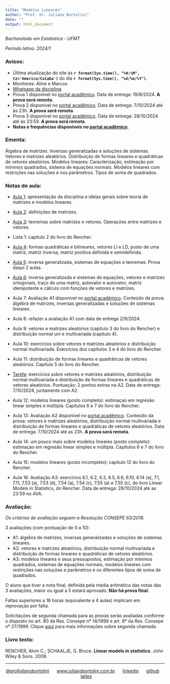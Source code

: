 ```yaml
---
title: "Modelos Lineares"
author: "Prof. Dr. Juliano Bortolini"
date: ""
output: html_document
---
```


*Bacharelado em Estatística - UFMT*

*Período letivo: 2024/1*


### Avisos:
- Última atualização do site às **`r format(Sys.time(), "%H:%M", tz='America/Cuiaba')`** do dia **`r format(Sys.time(), "%d/%m/%Y")`**.
- Monitores: Aline e Marcos
- [Whatsapp da disciplina](https://chat.whatsapp.com/GgdG61qLafrJJxNarlwvOF)
- Prova 1 disponível no [portal acadêmico](https://sistemas.ufmt.br/ufmt.portalsistemas). Data de entrega: 19/8/2024. **A prova será remota**.
- Prova 2 disponível no [portal acadêmico](https://sistemas.ufmt.br/ufmt.portalsistemas). Data de entrega: 7/10/2024 até às 23h. **A prova será remota**.
- Prova 3 disponível no [portal acadêmico](https://sistemas.ufmt.br/ufmt.portalsistemas). Data de entrega: 28/10/2024 até às 23:59. **A prova será remota**.
- **Notas e frequências disponíveis no [portal acadêmico](https://sistemas.ufmt.br/ufmt.portalsistemas).**

### Ementa:

Álgebra de matrizes. Inversas generalizadas e soluções de sistemas. Vetores e matrizes aleatórios. Distribuição de formas lineares e quadráticas de vetores aleatórios. Modelos lineares: Caracterização, estimação por mínimos quadrados, sistema de equações normais. Modelos lineares com restrições nas soluções e nos parâmetros. Tipos de soma de quadrados.


### Notas de aula:

- [Aula 1](aulas/aula1.html): apresentação da disciplina e ideias gerais sobre teoria de matrizes e modelos lineares.

- [Aula 2](aulas/aula2.html): definições de matrizes.

- [Aula 3](aulas/aula3.html): teoremas sobre matrizes e vetores. Operações entre matrizes e vetores.

- Lista 1: capítulo 2 do livro do Rencher.

- [Aula 4](aulas/aula4.html): formas quadráticas e bilineares, vetores LI e LD, posto de uma matriz, matriz inversa, matriz positiva definida e semidefinida.

- [Aula 5](aulas/aula5.html): inversa generalizada, sistemas de equações e teoremas. Prova daqui 2 aulas.

- [Aula 6](aulas/aula6.html): inversa generalizada e sistemas de equações, vetores e matrizes ortogonais, traço de uma matriz, autovalor e autovetor, matriz idempotente e cálculo com funções de vetores e matrizes.

- Aula 7: Avaliação A1 disponível no [portal acadêmico](https://sistemas.ufmt.br/ufmt.portalsistemas). Conteúdo da prova: álgebra de matrizes, inversas generalizadas e soluções de sistemas lineares.

- Aula 8: refazer a avaliação A1 com data de entrega 2/9/2024.

- Aula 9: vetores e matrizes aleatórios (capítulo 3 do livro do Rencher) e distribuição normal uni e multivariada (capítulo 4).

- Aula 10: exercícios sobre vetores e matrizes aleatórios e distribuição normal multivariada. Exercícios dos capítulos 3 e 4 do livro do Rencher. 

- Aula 11: distribuição de formas lineares e quadráticas de vetores aleatórios. Capítulo 5 do livro do Rencher.

- [Tarefa](tarefap2.html): exercícios sobre vetores e matrizes aleatórios, distribuição normal multivariada e distribuição de formas lineares e quadráticas de vetores aleatórios. Pontuação: 2 pontos extras na A2. Data de entrega: 7/10/2024, juntamente com A2.

- Aula 12: modelos lineares (posto completo): estimaçao em regresão linear simples e múltipla. Capítulos 6 e 7 do livro do Rencher.

- Aula 13: Avaliação A2 disponível no [portal acadêmico](https://sistemas.ufmt.br/ufmt.portalsistemas). Conteúdo da prova: vetores e matrizes aleatórios, distribuição normal multivariada e distribuição de formas lineares e quadráticas de vetores aleatórios. Data de entrega: 7/10/2024 até as 23h. **A prova será remota**.

- Aula 14: um pouco mais sobre modelos lineares (posto completo): estimaçao em regresão linear simples e múltipla. Capítulos 6 e 7 do livro do Rencher.

- Aula 15: modelos lineares (posto incompleto): capítulo 12 do livro do Rencher.

- Aula 16: Avaliação A3: exercícios 6.1, 6.2, 6.3, 6.5, 6.6, 6.10, 6.14 (a), 7.1, 7.11, 7.53 (a), 7.53 (d), 7.54 (a), 7.54 (c), 7.55 (a) e 7.55 (c), do livro Linear Models in Statistics, do Rencher. Data de entrega: 28/10/2024 até as 23:59 no AVA.


### Avaliação:


*Os critérios de avaliação seguem a Resolução CONSEPE 63/2018.*


3 avaliações (com pontuação de 0 a 10):

  - A1: álgebra de matrizes, inversas generalizadas e soluções de sistemas lineares.
  - A2: vetores e matrizes aleatórios, distribuição normal multivariada e distribuição de formas lineares e quadráticas de vetores aleatórios.
  - A3: modelos lineares e seus pressupostos, estimação por mínimos quadrados, sistemas de equações normais, modelos lineares com restrições nas soluções e parâmetros e os diferentes tipos de soma de quadrados.
  
O aluno que tiver a nota final, definida pela média aritmética das notas das 3 avaliações, maior ou igual a 5 estará aprovado. **Não há prova final.**

Faltas superiores a 16 horas (equivalente a 4 aulas) implicam em reprovação por falta.

Solicitações de segunda chamada para as provas serão avaliadas conforme o disposto no art. 80 da Res. Consepe nº 14/1999 e art. 8º da Res. Consepe nº 27/1999. Clique [aqui](https://ufmt.br/unidade/estudante/graduacao/pagina/requerimentos/188) para mais informações sobre segunda chamada.

### Livro texto:

RENCHER, Alvin C.; SCHAALJE, G. Bruce. **Linear models in statistics.** John Wiley & Sons. 2008.



----------
<div style="text-align: center;">

[@profjulianobortolini](https://instagram.com/profjulianobortolini) \  \  \ [www.julianobortolini.com.br](http://www.julianobortolini.com.br) \  \  \ [linkedin](https://linkedin.com/in/julianobortolini) \  \  \ [github](https://github.com/julianobortolini) \  \  \  [lattes](http://lattes.cnpq.br/6210909768845403)

</div>








